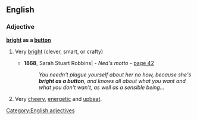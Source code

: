 ==English==

===Adjective===
'''[[bright]] as a [[button]]'''

# {{simile}} Very [[bright]] (clever, smart, or crafty)
#*'''1868''', Sarah Stuart Robbins| - ''Ned's motto'' - [http://books.google.com/books?id=QNoBAAAAQAAJ&q=%22she's+bright+as+a+button%22&dq=%22she's+bright+as+a+button%22&lr=&pgis=1 page 42]
#*:''You needn't plague yourself about her no how, because she's '''bright as a button''', and knows all about what you want and what you don't wan't, as well as a sensible being...''
#{{simile}} Very [[cheery]], [[energetic]] and [[upbeat]].

[[Category:English adjectives]]